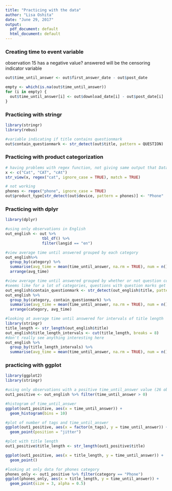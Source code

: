 ```yaml
---
title: "Practicing with the data"
author: "Lisa Oshita"
date: "June 29, 2017"
output:
  pdf_document: default
  html_document: default
---
```


### Creating time to event variable
observation 15 has a negative value?
answered will be the censoring indicator variable
```r
out$time_until_answer <- out$first_answer_date - out$post_date

empty <- which(is.na(out$time_until_answer))
for (i in empty) {
  out$time_until_answer[i] <- out$download_date[i] - out$post_date[i]
}

```

### Practicing with stringr 
```r
library(stringr)
library(rebus)

#variable indicating if title contains questionmark 
out$contain_questionmark <- str_detect(out$title, pattern = QUESTION)
```

### Practicing with product categorization 
```r
# having problems with regex function, not giving same output that Data camp showed 
x <- c("Cat", "CAT", "cAt")
str_view(x, regex("cat", ignore_case = TRUE), match = TRUE)

# not working
phones <- regex("phone", ignore_case = TRUE)
out$product_type[str_detect(out$device, pattern = phones)] <- "Phone"
```

### Practicing with dplyr
```r
library(dplyr)

#using only observations in English
out_english <- out %>% 
                tbl_df() %>% 
                filter(langid == "en")

#view average time until answered grouped by each category 
out_english%>%
  group_by(category) %>%
  summarise(avg_time = mean(time_until_answer, na.rm = TRUE), num = n()) %>%
  arrange(avg_time)

#view average time until answered grouped by whether or not question contains "?"
#seems like for a lot of categories, questions with question marks get answered faster
out_english$contain_questionmark <- str_detect(out_english$title, pattern = QUESTION)
out_english %>%
  group_by(category, contain_questionmark) %>%
  summarise(avg_time = mean(time_until_answer, na.rm = TRUE), num = n()) %>%
  arrange(category, avg_time)

#looking at average time until answered for intervals of title length
library(stringr)
title_length <- str_length(out_english$title)
out_english$title_length_intervals <- cut(title_length, breaks = 8)
#don't really see anything interesting here 
out_english %>%
  group_by(title_length_intervals) %>%
  summarise(avg_time = mean(time_until_answer, na.rm = TRUE), num = n())

```

### practicing with ggplot
```r
library(ggplot2)
library(stringr)

#using only observations with a positive time_until_answer value (26 observations have negative time until answer values)
out1_positive <- out_english %>% filter(time_until_answer > 0)

#histogram of time_until_answer
ggplot(out1_positive, aes(x = time_until_answer)) + 
  geom_histogram(bins = 10)

#plot of number of tags and time_until_answer
ggplot(out1_positive, aes(x = factor(n_tags), y = time_until_answer)) + 
  geom_point(position = "jitter")

#plot with title length 
out1_positive$title_length <- str_length(out1_positive$title)

ggplot(out1_positive, aes(x = title_length, y = time_until_answer)) + 
  geom_point()

#looking at only data for phones category 
phones_only <- out1_positive %>% filter(category == "Phone")
ggplot(phones_only, aes(x = title_length, y = time_until_answer)) + 
  geom_point(size = 3, alpha = 0.5)
```











